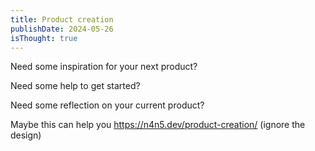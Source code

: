```yaml
---
title: Product creation
publishDate: 2024-05-26
isThought: true
---
```


Need some inspiration for your next product?

Need some help to get started?

Need some reflection on your current product?


Maybe this can help you https://n4n5.dev/product-creation/ (ignore the design)